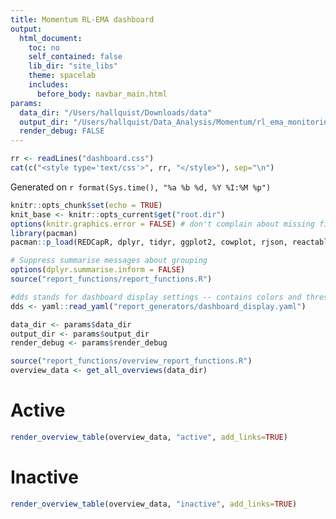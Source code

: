 ```yaml
---
title: Momentum RL-EMA dashboard
output:
  html_document:
    toc: no
    self_contained: false
    lib_dir: "site_libs"
    theme: spacelab
    includes:
      before_body: navbar_main.html
params:
  data_dir: "/Users/hallquist/Downloads/data"
  output_dir: "/Users/hallquist/Data_Analysis/Momentum/rl_ema_monitoring/rmarkdown_site/rendered_site"
  render_debug: FALSE
---
```


```r
rr <- readLines("dashboard.css")
cat(c("<style type='text/css'>", rr, "</style>"), sep="\n")
```

Generated on `r format(Sys.time(), "%a %b %d, %Y %I:%M %p")`

```r
knitr::opts_chunk$set(echo = TRUE)
knit_base <- knitr::opts_current$get("root.dir")
options(knitr.graphics.error = FALSE) # don't complain about missing figures
library(pacman)
pacman::p_load(REDCapR, dplyr, tidyr, ggplot2, cowplot, rjson, reactable, reactablefmtr, checkmate, htmltools)

# Suppress summarise messages about grouping
options(dplyr.summarise.inform = FALSE)
source("report_functions/report_functions.R")

#dds stands for dashboard display settings -- contains colors and thresholds
dds <- yaml::read_yaml("report_generators/dashboard_display.yaml")

data_dir <- params$data_dir
output_dir <- params$output_dir
render_debug <- params$render_debug
```

```r
source("report_functions/overview_report_functions.R")
overview_data <- get_all_overviews(data_dir)
```

# Active
```r
render_overview_table(overview_data, "active", add_links=TRUE)
```

# Inactive
```r
render_overview_table(overview_data, "inactive", add_links=TRUE)
```
